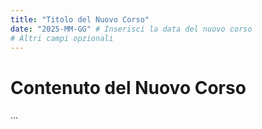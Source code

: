 ```yaml
---
title: "Titolo del Nuovo Corso"
date: "2025-MM-GG" # Inserisci la data del nuovo corso
# Altri campi opzionali
---
```


# Contenuto del Nuovo Corso
...